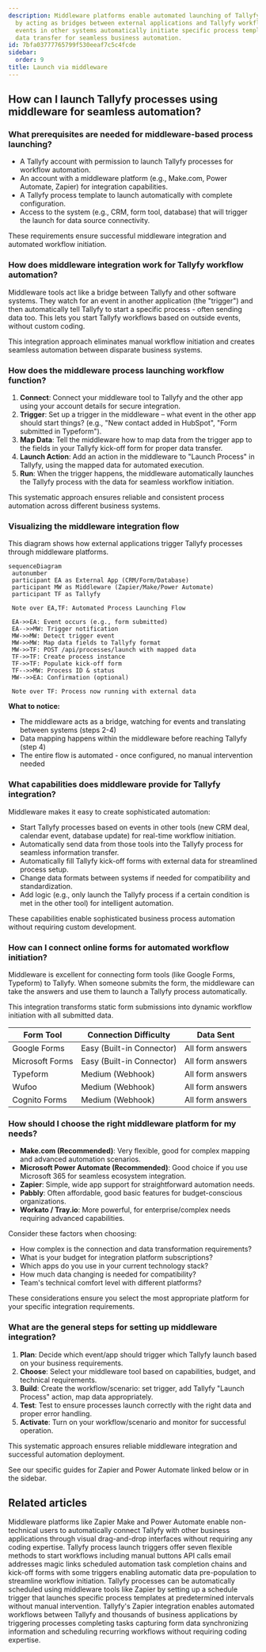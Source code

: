 ```yaml
---
description: Middleware platforms enable automated launching of Tallyfy processes
  by acting as bridges between external applications and Tallyfy workflows where trigger
  events in other systems automatically initiate specific process templates with mapped
  data transfer for seamless business automation.
id: 7bfa03777765799f530eeaf7c5c4fcde
sidebar:
  order: 9
title: Launch via middleware
---
```


## How can I launch Tallyfy processes using middleware for seamless automation?

### What prerequisites are needed for middleware-based process launching?

*   A Tallyfy account with permission to launch Tallyfy processes for workflow automation.
*   An account with a middleware platform (e.g., Make.com, Power Automate, Zapier) for integration capabilities.
*   A Tallyfy process template to launch automatically with complete configuration.
*   Access to the system (e.g., CRM, form tool, database) that will trigger the launch for data source connectivity.

These requirements ensure successful middleware integration and automated workflow initiation.

### How does middleware integration work for Tallyfy workflow automation?

Middleware tools act like a bridge between Tallyfy and other software systems. They watch for an event in another application (the "trigger") and then automatically tell Tallyfy to start a specific process - often sending data too. This lets you start Tallyfy workflows based on outside events, without custom coding.

This integration approach eliminates manual workflow initiation and creates seamless automation between disparate business systems.

### How does the middleware process launching workflow function?

1.  **Connect**: Connect your middleware tool to Tallyfy and the other app using your account details for secure integration.
2.  **Trigger**: Set up a trigger in the middleware – what event in the other app should start things? (e.g., "New contact added in HubSpot", "Form submitted in Typeform").
3.  **Map Data**: Tell the middleware how to map data from the trigger app to the fields in your Tallyfy kick-off form for proper data transfer.
4.  **Launch Action**: Add an action in the middleware to "Launch Process" in Tallyfy, using the mapped data for automated execution.
5.  **Run**: When the trigger happens, the middleware automatically launches the Tallyfy process with the data for seamless workflow initiation.

This systematic approach ensures reliable and consistent process automation across different business systems.

### Visualizing the middleware integration flow

This diagram shows how external applications trigger Tallyfy processes through middleware platforms.

```mermaid
sequenceDiagram
 autonumber
 participant EA as External App (CRM/Form/Database)
 participant MW as Middleware (Zapier/Make/Power Automate)
 participant TF as Tallyfy

 Note over EA,TF: Automated Process Launching Flow
 
 EA->>EA: Event occurs (e.g., form submitted)
 EA-->>MW: Trigger notification
 MW->>MW: Detect trigger event
 MW->>MW: Map data fields to Tallyfy format
 MW->>TF: POST /api/processes/launch with mapped data
 TF->>TF: Create process instance
 TF->>TF: Populate kick-off form
 TF-->>MW: Process ID & status
 MW-->>EA: Confirmation (optional)
 
 Note over TF: Process now running with external data
```

**What to notice:**
- The middleware acts as a bridge, watching for events and translating between systems (steps 2-4)
- Data mapping happens within the middleware before reaching Tallyfy (step 4)
- The entire flow is automated - once configured, no manual intervention needed

### What capabilities does middleware provide for Tallyfy integration?

Middleware makes it easy to create sophisticated automation:

*   Start Tallyfy processes based on events in other tools (new CRM deal, calendar event, database update) for real-time workflow initiation.
*   Automatically send data from those tools into the Tallyfy process for seamless information transfer.
*   Automatically fill Tallyfy kick-off forms with external data for streamlined process setup.
*   Change data formats between systems if needed for compatibility and standardization.
*   Add logic (e.g., only launch the Tallyfy process if a certain condition is met in the other tool) for intelligent automation.

These capabilities enable sophisticated business process automation without requiring custom development.

### How can I connect online forms for automated workflow initiation?

Middleware is excellent for connecting form tools (like Google Forms, Typeform) to Tallyfy. When someone submits the form, the middleware can take the answers and use them to launch a Tallyfy process automatically.

This integration transforms static form submissions into dynamic workflow initiation with all submitted data.

| Form Tool         | Connection Difficulty | Data Sent         |
|-------------------|-----------------------|-------------------|
| Google Forms      | Easy (Built-in Connector)| All form answers  |
| Microsoft Forms   | Easy (Built-in Connector)| All form answers  |
| Typeform          | Medium (Webhook)      | All form answers  |
| Wufoo             | Medium (Webhook)      | All form answers  |
| Cognito Forms     | Medium (Webhook)      | All form answers  |

### How should I choose the right middleware platform for my needs?

*   **Make.com (Recommended)**: Very flexible, good for complex mapping and advanced automation scenarios.
*   **Microsoft Power Automate (Recommended)**: Good choice if you use Microsoft 365 for seamless ecosystem integration.
*   **Zapier**: Simple, wide app support for straightforward automation needs.
*   **Pabbly**: Often affordable, good basic features for budget-conscious organizations.
*   **Workato / Tray.io**: More powerful, for enterprise/complex needs requiring advanced capabilities.

Consider these factors when choosing:
*   How complex is the connection and data transformation requirements?
*   What is your budget for integration platform subscriptions?
*   Which apps do you use in your current technology stack?
*   How much data changing is needed for compatibility?
*   Team's technical comfort level with different platforms?

These considerations ensure you select the most appropriate platform for your specific integration requirements.

### What are the general steps for setting up middleware integration?

1.  **Plan**: Decide which event/app should trigger which Tallyfy launch based on your business requirements.
2.  **Choose**: Select your middleware tool based on capabilities, budget, and technical requirements.
3.  **Build**: Create the workflow/scenario: set trigger, add Tallyfy "Launch Process" action, map data appropriately.
4.  **Test**: Test to ensure processes launch correctly with the right data and proper error handling.
5.  **Activate**: Turn on your workflow/scenario and monitor for successful operation.

This systematic approach ensures reliable middleware integration and successful automation deployment.

See our specific guides for Zapier and Power Automate linked below or in the sidebar.


## Related articles
<CardGrid>
<LinkTitleCard header="<b>Integrations > Middleware</b>" href="/products/pro/integrations/middleware/" > Middleware platforms like Zapier Make and Power Automate enable non-technical users to automatically connect Tallyfy with other business applications through visual drag-and-drop interfaces without requiring any coding expertise. </LinkTitleCard>
<LinkTitleCard header="<b>Launching > Triggers</b>" href="/products/pro/launching/triggers/" > Tallyfy process launch triggers offer seven flexible methods to start workflows including manual buttons API calls email addresses magic links scheduled automation task completion chains and kick-off forms with some triggers enabling automatic data pre-population to streamline workflow initiation. </LinkTitleCard>
<LinkTitleCard header="<b>Launching > Launch on a schedule</b>" href="/products/pro/launching/how-can-i-schedule-a-process-in-tallyfy-using-middleware/" > Tallyfy processes can be automatically scheduled using middleware tools like Zapier by setting up a schedule trigger that launches specific process templates at predetermined intervals without manual intervention. </LinkTitleCard>
<LinkTitleCard header="<b>Middleware > Zapier</b>" href="/products/pro/integrations/middleware/zapier/" > Tallyfy's Zapier integration enables automated workflows between Tallyfy and thousands of business applications by triggering processes completing tasks capturing form data synchronizing information and scheduling recurring workflows without requiring coding expertise. </LinkTitleCard>
</CardGrid>